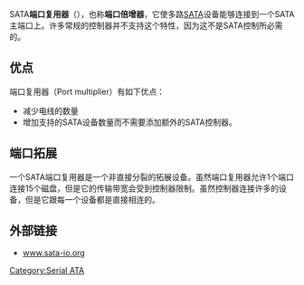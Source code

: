 {{Unreferenced|time=2016-12-20T00:19:53+00:00}}
{{NoteTA
|G1=IT
}}
SATA'''端口复用器'''（{{lang-en|Port multiplier}}），也称'''端口倍增器'''，它使多路[[SATA|SATA]]设备能够连接到一个SATA主端口上。许多常规的控制器并不支持这个特性，因为这不是SATA控制所必需的。

== 优点 ==
端口复用器（Port multiplier）有如下优点：
* 减少电线的数量
* 增加支持的SATA设备数量而不需要添加额外的SATA控制器。

== 端口拓展 ==
一个SATA端口复用器是一个非直接分裂的拓展设备。虽然端口复用器允许1个端口连接15个磁盘，但是它的传输带宽会受到控制器限制。虽然控制器连接许多的设备，但是它跟每一个设备都是直接相连的。

== 外部链接==
*[https://www.sata-io.org/port-multipliers www.sata-io.org] {{Wayback|url=https://www.sata-io.org/port-multipliers |date=20140825194748 }}

[[Category:Serial_ATA|Category:Serial ATA]]